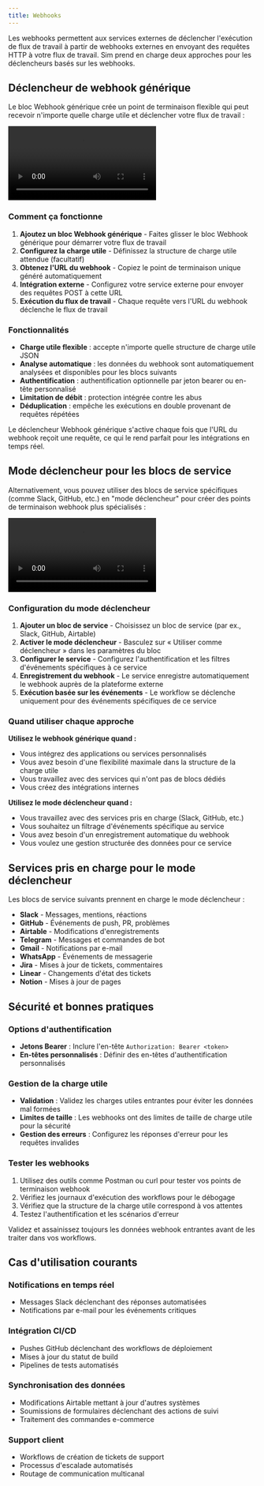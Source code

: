 ```yaml
---
title: Webhooks
---
```



Les webhooks permettent aux services externes de déclencher l'exécution de flux de travail à partir de webhooks externes en envoyant des requêtes HTTP à votre flux de travail. Sim prend en charge deux approches pour les déclencheurs basés sur les webhooks.

## Déclencheur de webhook générique

Le bloc Webhook générique crée un point de terminaison flexible qui peut recevoir n'importe quelle charge utile et déclencher votre flux de travail :

<div className="mx-auto w-full overflow-hidden rounded-lg">
  <Video src="webhooks-1.mp4" width={700} height={450} />
</div>

### Comment ça fonctionne

1. **Ajoutez un bloc Webhook générique** - Faites glisser le bloc Webhook générique pour démarrer votre flux de travail
2. **Configurez la charge utile** - Définissez la structure de charge utile attendue (facultatif)
3. **Obtenez l'URL du webhook** - Copiez le point de terminaison unique généré automatiquement
4. **Intégration externe** - Configurez votre service externe pour envoyer des requêtes POST à cette URL
5. **Exécution du flux de travail** - Chaque requête vers l'URL du webhook déclenche le flux de travail

### Fonctionnalités

- **Charge utile flexible** : accepte n'importe quelle structure de charge utile JSON
- **Analyse automatique** : les données du webhook sont automatiquement analysées et disponibles pour les blocs suivants
- **Authentification** : authentification optionnelle par jeton bearer ou en-tête personnalisé
- **Limitation de débit** : protection intégrée contre les abus
- **Déduplication** : empêche les exécutions en double provenant de requêtes répétées

<Callout type="info">
Le déclencheur Webhook générique s'active chaque fois que l'URL du webhook reçoit une requête, ce qui le rend parfait pour les intégrations en temps réel.
</Callout>

## Mode déclencheur pour les blocs de service

Alternativement, vous pouvez utiliser des blocs de service spécifiques (comme Slack, GitHub, etc.) en "mode déclencheur" pour créer des points de terminaison webhook plus spécialisés :

<div className="mx-auto w-full overflow-hidden rounded-lg">
  <Video src="slack-trigger.mp4" width={700} height={450} />
</div>

### Configuration du mode déclencheur

1. **Ajouter un bloc de service** - Choisissez un bloc de service (par ex., Slack, GitHub, Airtable)
2. **Activer le mode déclencheur** - Basculez sur « Utiliser comme déclencheur » dans les paramètres du bloc
3. **Configurer le service** - Configurez l'authentification et les filtres d'événements spécifiques à ce service
4. **Enregistrement du webhook** - Le service enregistre automatiquement le webhook auprès de la plateforme externe
5. **Exécution basée sur les événements** - Le workflow se déclenche uniquement pour des événements spécifiques de ce service

### Quand utiliser chaque approche

**Utilisez le webhook générique quand :**
- Vous intégrez des applications ou services personnalisés
- Vous avez besoin d'une flexibilité maximale dans la structure de la charge utile
- Vous travaillez avec des services qui n'ont pas de blocs dédiés
- Vous créez des intégrations internes

**Utilisez le mode déclencheur quand :**
- Vous travaillez avec des services pris en charge (Slack, GitHub, etc.)
- Vous souhaitez un filtrage d'événements spécifique au service
- Vous avez besoin d'un enregistrement automatique du webhook
- Vous voulez une gestion structurée des données pour ce service

## Services pris en charge pour le mode déclencheur

Les blocs de service suivants prennent en charge le mode déclencheur :

- **Slack** - Messages, mentions, réactions
- **GitHub** - Événements de push, PR, problèmes  
- **Airtable** - Modifications d'enregistrements
- **Telegram** - Messages et commandes de bot
- **Gmail** - Notifications par e-mail
- **WhatsApp** - Événements de messagerie
- **Jira** - Mises à jour de tickets, commentaires
- **Linear** - Changements d'état des tickets
- **Notion** - Mises à jour de pages

## Sécurité et bonnes pratiques

### Options d'authentification

- **Jetons Bearer** : Inclure l'en-tête `Authorization: Bearer <token>`
- **En-têtes personnalisés** : Définir des en-têtes d'authentification personnalisés

### Gestion de la charge utile

- **Validation** : Validez les charges utiles entrantes pour éviter les données mal formées
- **Limites de taille** : Les webhooks ont des limites de taille de charge utile pour la sécurité
- **Gestion des erreurs** : Configurez les réponses d'erreur pour les requêtes invalides

### Tester les webhooks

1. Utilisez des outils comme Postman ou curl pour tester vos points de terminaison webhook
2. Vérifiez les journaux d'exécution des workflows pour le débogage
3. Vérifiez que la structure de la charge utile correspond à vos attentes
4. Testez l'authentification et les scénarios d'erreur

<Callout type="warning">
Validez et assainissez toujours les données webhook entrantes avant de les traiter dans vos workflows.
</Callout>

## Cas d'utilisation courants

### Notifications en temps réel
- Messages Slack déclenchant des réponses automatisées
- Notifications par e-mail pour les événements critiques

### Intégration CI/CD  
- Pushes GitHub déclenchant des workflows de déploiement
- Mises à jour du statut de build
- Pipelines de tests automatisés

### Synchronisation des données
- Modifications Airtable mettant à jour d'autres systèmes
- Soumissions de formulaires déclenchant des actions de suivi
- Traitement des commandes e-commerce

### Support client
- Workflows de création de tickets de support
- Processus d'escalade automatisés
- Routage de communication multicanal